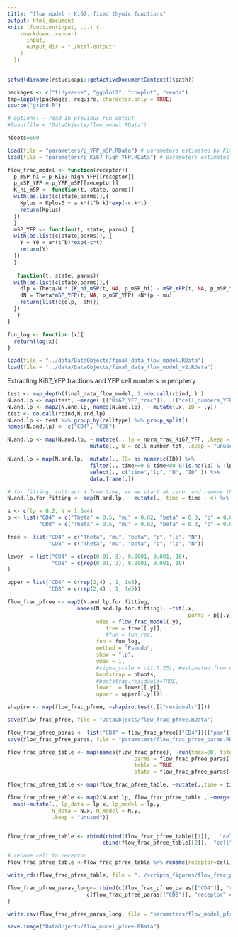 ```yaml
---
title: "flow model - Ki67, fixed thymic functions"
output: html_document
knit: (function(input, ...) {
    rmarkdown::render(
      input,
      output_dir = "./html-output"
    )
  })
---
```


```r
setwd(dirname(rstudioapi::getActiveDocumentContext()$path))
```

```r
packages <- c("tidyverse", "ggplot2", "cowplot", "readr") 
tmp=lapply(packages, require, character.only = TRUE)
source("grind.R")

# optional - read in previous run output
#load(file = "DataObjects/flow_model.RData")  

nboots=500
```

```r
load(file = "parameters/p_YFP_mSP.RData") # parameters estimated by Fitting routine A, for the timecourse of YFP+ mSP4 and mSP8 cells.
load(file = "parameters/p_Ki67_high_YFP.RData") # parameters estimated by Fitting routine C, for timecourse of Ki67+ frac among YFP+ mSPs
```

```r
flow_frac_model <- function(receptor){
  p_mSP_hi = p_Ki67_high_YFP[[receptor]]
  p_mSP_YFP = p_YFP_mSP[[receptor]]
  K_hi_mSP <- function(t, state, parms){
  with(as.list(c(state,parms)),{
    Kplus = Kplus0 + a.k*(t^b.k)*exp(-c.k*t)
    return(Kplus)
  })
  }
  mSP_YFP <- function(t, state, parms) {
  with(as.list(c(state,parms)), {
    Y = Y0 + a*(t^b)*exp(-c*t)
    return(Y) 
  }) 
  }
  
   function(t, state, parms){
  with(as.list(c(state,parms)),{
    dlp = Theta/N * (K_hi_mSP(t, NA, p_mSP_hi) - mSP_YFP(t, NA, p_mSP_YFP)*lp) - beta*lp + 2*p*(1-lp)
    dN = Theta*mSP_YFP(t, NA, p_mSP_YFP) +N*(p - mu) 
    return(list(c(dlp,  dN)))
  })
   }
}
```

```r
fun_log <- function (x){ 
  return(log(x))
}
```


```r
load(file = "../data/DataObjects/final_data_flow_model.RData")
load(file = "../data/DataObjects/final_data_flow_model_v2.RData")

```

Extracting Ki67_YFP fractions and YFP cell numbers in periphery 

```r

test <- map_depth(final_data_flow_model, 2,~do.call(rbind,.) )
N.and.lp <- map(test, ~merge(.[["Ki67_YFP_frac"]], .[["cell_numbers_YFPpos"]], by = c("time", "celltype")))
N.and.lp <- map2(N.and.lp, names(N.and.lp), ~ mutate(.x, ID = .y))
test <- do.call(rbind,N.and.lp)
N.and.lp <- test %>% group_by(celltype) %>% group_split()
names(N.and.lp) <- c("CD4", "CD8")

N.and.lp <- map(N.and.lp, ~ mutate(., lp = norm_frac_Ki67_YFP, .keep = "unused")%>% 
                          mutate(., N = cell_number_tot, .keep = "unused") )

N.and.lp = map(N.and.lp, ~mutate(., ID= as.numeric(ID)) %>%
                          filter(., time>=0 & time<80 &!is.na(lp) & !lp == 0) %>%
                          select(., c("time","lp", "N", "ID" )) %>%
                          data.frame(.))

# for fitting, subtract 4 from time, so we start at zero, and remove the ID variable
N.and.lp.for.fitting <- map(N.and.lp, ~ mutate(., time = time - 4) %>% select( ., -ID))
```


```r
s <- c(lp = 0.2, N = 1.5e4)
p <- list("CD4" = c("Theta" = 0.5, "mu" = 0.02, "beta" = 0.3, "p" = 0.005),
          "CD8" = c("Theta" = 0.5, "mu" = 0.02, "beta" = 0.3, "p" = 0.005))

free <- list("CD4" = c("Theta", "mu", "beta", "p", "lp", "N"),
             "CD8" = c("Theta", "mu", "beta", "p", "lp", "N"))

lower  = list("CD4" = c(rep(0.01, 3), 0.0001, 0.001, 10),
              "CD8" = c(rep(0.01, 3), 0.0001, 0.001, 10)
)

upper = list("CD4" = c(rep(2,4) , 1, 1e5),
             "CD8" = c(rep(2,4) , 1, 1e5))

flow_frac_pfree <- map2(N.and.lp.for.fitting, 
                      names(N.and.lp.for.fitting), ~fit(.x, 
                                                         parms = p[[.y]],
                            odes = flow_frac_model(.y),
                               free = free[[.y]],
                               #fun = fun_rec, 
                            fun = fun_log,
                            method = "Pseudo",
                            show = "lp",
                            ymax = 1,
                            #sigma_scale = c(1,0.25), #estimated from data 
                            bootstrap = nboots, 
                            #bootstrap.residuals=TRUE,
                            lower  = lower[[.y]],
                            upper = upper[[.y]]))

shapiro <- map(flow_frac_pfree, ~shapiro.test(.[["residuals"]]))

```


```r
save(flow_frac_pfree, file = "DataObjects/flow_frac_pfree.RData")
```


```r

flow_frac_pfree_paras <- list("CD4" = flow_frac_pfree[["CD4"]][["par"]], "CD8" = c(flow_frac_pfree[["CD8"]][["par"]]))
save(flow_frac_pfree_paras, file = "parameters/flow_frac_pfree_paras.RData")

flow_frac_pfree_table <- map(names(flow_frac_pfree), ~run(tmax=80, tstep=0.1, odes = flow_frac_model(.),
                                        parms = flow_frac_pfree_paras[[.]], 
                                        table = TRUE, 
                                        state = flow_frac_pfree_paras[[.]][c("lp", "N")]))

flow_frac_pfree_table <- map(flow_frac_pfree_table, ~mutate(.,time = time+4))

flow_frac_pfree_table <- map2(N.and.lp, flow_frac_pfree_table , ~merge(.x,.y, by = "time", all = TRUE)) %>%
  map(~mutate(., lp_data = lp.x, lp_model = lp.y,
              N_data = N.x, N_model = N.y,
              .keep = "unused"))


flow_frac_pfree_table <- rbind(cbind(flow_frac_pfree_table[[1]],   "cell" = rep("CD4", nrow(flow_frac_pfree_table[[1]]))),
                              cbind(flow_frac_pfree_table[[2]],  "cell" = rep("CD8", nrow(flow_frac_pfree_table[[2]]))))

# rename cell to receptor
flow_frac_pfree_table <-flow_frac_pfree_table %>% rename(receptor=cell)

write_rds(flow_frac_pfree_table, file = "../scripts_figures/flow_frac_pfree_table.Rds")

```

```r
flow_frac_pfree_paras_long<- rbind(c(flow_frac_pfree_paras[["CD4"]], "receptor"  = "CD4"),
                         c(flow_frac_pfree_paras[["CD8"]], "receptor" = "CD8" )
)

write.csv(flow_frac_pfree_paras_long, file = "parameters/flow_model_pfree_parameters.csv")
```

```r
save.image("DataObjects/flow_model_pfree.RData")
```





